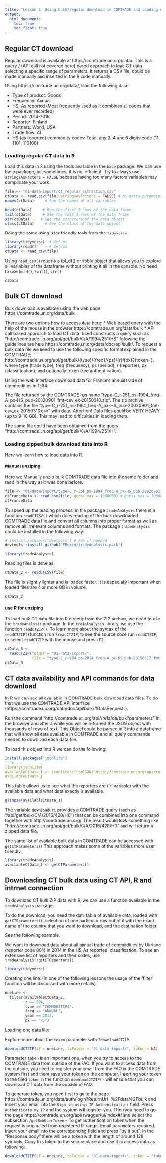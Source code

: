 ```yaml
---
title: "Lesson 1. Using bulk/regular download in COMTRADE and loading data in R"
output:
  html_document:
    toc: true
    toc_float: true
---
```


## Regular CT download
 
Regular download is available at https://comtrade.un.org/data/. This is a query / (API call not covered here) based approach to load CT data selecting a specific range of parameters. It returns a CSV file, could be made manually and inserted in the R code manually.  
 
Using https://comtrade.un.org/data/, load the following data:
 
* Type of product: Goods
* Frequency: Annual
* HS: As reported (Most frequently used as it combines all codes that were ever recorded)
* Period: 2014-2016
* Reporter: Finland
* Partners: World, USA
* Trade flow: All
* HS (as reported) commodity codes: Total, any 2, 4 and 6 digits code (11, 1101, 110100)  
  
### Loading regular CT data in R

Load this data in R using the tools available in the `base` package. We can use base package, but sometimes, it is not efficient. Try to always use `stringsAsFactors = FALSE` because having too many factors variables may complicate your work.

```r
file <- "01-data-import/ct_regular_extraction.csv"
ctData <- read.csv(file, stringsAsFactors = FALSE) # No extra parameters; generally works fine.
names(ctData)     # See the names of all variables
```
```r
head(ctData)     # See the first 5 rows of the data frame
tail(ctData)     # See the last 4 rows of the data frame
str(ctData)     # See the structure of the data object
class(ctData)     # See the class of the data object
```

Doing the same using user friendly tools from the `tidyverse`

```r
library(tidyverse)  # Setups
library(readr)      # Setups
ctData <- read_csv(file) 
```

Using `read_csv()` returns a tbl_df() or tibble object that allows you to explore all variables of the dataframe without printing it all in the console. No need to use `head()`, `tail()`, `str()`.

```r
ctData  
```

## Bulk CT download
 
Bulk download is available using the web page https://comtrade.un.org/data/bulk.

There are two options how to access data here:
* Web based query with the help of the mouse in the browser https://comtrade.un.org/data/bulk
* API call based approach to load CT data. Used constructs a query such as "http://comtrade.un.org/api/get/bulk/C/A/1994/251/HS" following the guidelines are here https://comtrade.un.org/data/doc/api/bulk/. To request a bulk data file we need to use the following specific format explained in the COMTRADE: http://comtrade.un.org/api/get/bulk/{type}/{freq}/{ps}/{r}/{px}?{token=}, where type (trade type), freq (frequency), ps (period), r (reporter), px (classification), and optionally token (see authentication).  

Using the web interface download data for France’s annual trade of commodities in 1994. 
 
The file returned by the COMTRADE has name "type-C_r-251_ps-1994_freq-A_px-HS_pub-20020901_fmt-csv_ex-20150310.zip". The zip archive contains the file "type-C_r-251_ps-1994_freq-A_px-HS_pub-20020901_fmt-csv_ex-20150310.csv" with data. Attention! Data files could be VERY HEAVY (up to 9-10 GB). This may lead to difficulties in loading them. 

The same file could have been obtained from the query "http://comtrade.un.org/api/get/bulk/C/A/1994/251/H".

### Loading zipped bulk download data  into R  

Here we learn how to load data into R.
 
#### Manual unziping 

Here we Manually unzip bulk COMTRADE data file into the same folder and read in the way as it was done before.

```r
file <- "01-data-import/type-C_r-251_ps-1994_freq-A_px-HS_pub-20020901_fmt-csv_ex-20150310.csv"
ctFranceData <- read_csv(file, guess_max = 1000000) # guess_max = 1000000 is used to avoid useless warninggs.
ctFranceData
```

To speed up the reading process, in the package `tradeAnalysis` there is a function `readCTCSV()` which does reading of the bulk downloaded COMTRADE data file and convert all columns into proper format as well as remove all irrelevant columns and formats. The package `tradeAnalysis` could be installed in the following way:

```r
# install.packages("devtools") # Run if needed
devtools::install_github("EBukin/tradeAnalysis-pack")
```
```r
library(tradeAnalysis)
```

Reading files is done as:

```r
ctData_2 <- readCTCSV(file)
```

The file is slightly lighter and is loaded faster. It is especially important when loaded files are 4 or more GB in volume.

```r
ctData_2
```

#### use R for unziping

To load bulk CT data file into R directly from the ZIP archive, we need to use the `tradeAnalysis` package. In the `tradeAnalysis` library, we use the function `readCTZIP()`. To learn more about the syntax of the `readCTZIP()`function run `?readCTZIP`, to see the source code run `readCTZIP`, or select `readCTZIP` with the mouse and press `F2`.

```r
ctData_3 <- 
  readCTZIP(folder = "01-data-import/", 
            file = "type-C_r-804_ps-2014_freq-A_px-HS_pub-20150317_fmt-csv_ex-20150609.zip")
ctData_3
```

## CT data availability and API commands for data download

In R we can see all available in COMTRADE bulk download data files. To do that we use the COMTRADE API interface (https://comtrade.un.org/data/doc/api/bulk/#DataRequests).

Run the command "http://comtrade.un.org/api//refs/da/bulk?parameters" in the browser and after a while you will be returned the JSON object with thousands of rows of text. This Object could be parsed in R into a dataframe that will show all data available in COMTRADE and all query commands needed to download each data file. 

To load this object into R we can do the following:

```r
install.packages("jsonlite")
```r
library(jsonlite)
availableCtData_1 <- jsonlite::fromJSON("http://comtrade.un.org/api/refs/da/bulk?parameters") %>% tbl_df()
availableCtData_1
```

This table allows us to see what the reporters are ('r' variable) with the available data and what data exactly is available. 

```r
glimpse(availableCtData_1)
```

The variable `downloadUri` provides a COMTRADE query (such as "/api/get/bulk/C/A/2016/428/H0") 
that can be combined into one command together with http://comtrade.un.org/. 
The result would look something like "http://comtrade.un.org/api/get/bulk/C/A/2016/428/H0"
and will return a zipped data file.

The same list of available bulk data in COMTRADE can be accessed with `getCTParameters()`
This approach makes some of the variables more user friendly. 

```r
library(tradeAnalysis)
availableCtData_2 <- getCTParameters()
```

## Downloading CT bulk data using CT API, R and intrnet connection

To download CT bulk ZIP data with R, we can use a function available in the `tradeAnalysis` package.

To do the download, you need the data table of available data, loaded with `getCTParameters()`, selection of one particular row out of it with the exact name of the country that you want to download, and the destination folder.

See the following example. 

We want to download data about all annual trade of commodities by Ukriane (reporter code 804) in 2014 in the HS ‘As reported’ classification. To see an extensive list of reporters and their codes, use `tradeAnalysis::getCTReporters()`

```r
library(tidyverse) 
```

Creating one line: (In one of the following lessons the usage of the 'filter' function will be discussed with more details)

```r
oneLine <- 
  filter(availableCtData_2,
         r == 804, 
         type == "COMMODITIES", 
         freq == "ANNUAL",
         year == 2014,
         px == "HS")
```

Loading one data file:

Explore more about the `token` parameter with `?downloadCTZIP`.

```r
downloadCTZIP(df = oneLine, toFolder = "01-data-import/", token = NA)
```

Parameter `token` is an important one, when you try to access to the COMTRADE data from outside of the FAO. If you want to access data from the outside, you need to register your email from the FAO in the COMTRADE system first and them save your token on the computer. Inserting your token to the filed `token` in the function ` downloadCTZIP()` will ensure that you can download CT data from the outside of FAO.  

To generate token, you need first to go to the page https://comtrade.un.org/data/auth/login?ReturnUrl=%2Fdata%2Fbulk and incert your email into the `Sign in using:` `IP Authentication:` field. Press `Authenticate my IP` and the system will register you. Then you need to go the page https://comtrade.un.org/api/swagger/ui/index#/ and select the subsection `/getSubUserToken` - To get authentication token when the request is originated from registered IP range. Email parameters required. Insert your email into the corresponding field and press "try it out". In the "Response body" there will be a token with the length of around 128 symbols. Copy this token to the secure place and use it to access data as following:

```r
downloadCTZIP(df = oneLine, toFolder = "01-data-import/", token = "token_content_as_it_is_in_comtrade")
```

